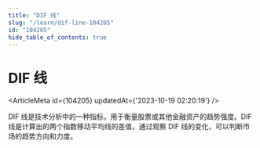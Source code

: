 ```yaml
---
title: "DIF 线"
slug: "/learn/dif-line-104205"
id: "104205"
hide_table_of_contents: true
---
```



# DIF 线

<ArticleMeta id={104205} updatedAt={'2023-10-19 02:20:19'} />
<div className='border-solid border-b border-t-0 my-4 border-[var(--ifm-color-gray-300)]' />

DIF 线是技术分析中的一种指标，用于衡量股票或其他金融资产的趋势强度。DIF 线是计算出的两个指数移动平均线的差值，通过观察 DIF 线的变化，可以判断市场的趋势方向和力度。
